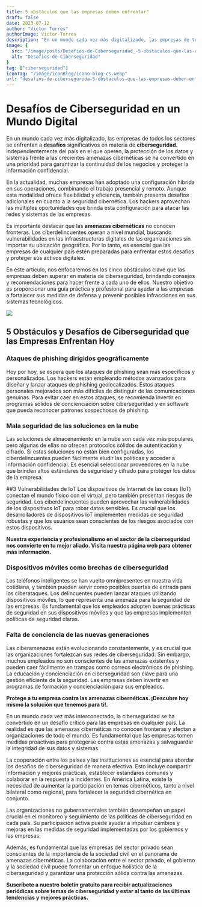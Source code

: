 ```yaml
---
title: 5 obstáculos que las empresas deben enfrentar"
draft: false
date: 2023-07-12
author: "Victor Torres"
authorImage: Victor-Torres
description: "En un mundo cada vez más digitalizado, las empresas de todos los sectores se enfrentan a desafíos significativos en materia de ciberseguridad. Independientemente del país en el que operen, la protección de los datos y sistemas frente a las crecientes amenazas cibernéticas se ha convertido en una prioridad para garantizar la continuidad de los negocios y proteger la información confidencial."
image: {
  src: "/image/posts/Desafios-de-Ciberseguridad_-5-obstaculos-que-las-empresas-deben-enfrentar.webp",
  alt: "Desafios-de-Ciberseguridad"
}
tag: ["ciberseguridad"]
iconTag: "/image/iconBlog/icono-blog-cs.webp"
url: "desafios-de-cibersegurida-5-obstaculos-que-las-empresas-deben-enfrentar"
---
```



# Desafíos de Ciberseguridad en un Mundo Digital

En un mundo cada vez más digitalizado, las empresas de todos los sectores se enfrentan a **desafíos** significativos en materia de **ciberseguridad.** Independientemente del país en el que operen, la protección de los datos y sistemas frente a las crecientes amenazas cibernéticas se ha convertido en una prioridad para garantizar la continuidad de los negocios y proteger la información confidencial.

En la actualidad, muchas empresas han adoptado una configuración híbrida en sus operaciones, combinando el trabajo presencial y remoto. Aunque esta modalidad ofrece flexibilidad y eficiencia, también presenta desafíos adicionales en cuanto a la seguridad cibernética. Los hackers aprovechan las múltiples oportunidades que brinda esta configuración para atacar las redes y sistemas de las empresas.

Es importante destacar que las **amenazas cibernéticas** no conocen fronteras. Los ciberdelincuentes operan a nivel mundial, buscando vulnerabilidades en las infraestructuras digitales de las organizaciones sin importar su ubicación geográfica. Por lo tanto, es esencial que las empresas de cualquier país estén preparadas para enfrentar estos desafíos y proteger sus activos digitales.

En este artículo, nos enfocaremos en los cinco obstáculos clave que las empresas deben superar en materia de ciberseguridad, brindando consejos y recomendaciones para hacer frente a cada uno de ellos. Nuestro objetivo es proporcionar una guía práctica y profesional para ayudar a las empresas a fortalecer sus medidas de defensa y prevenir posibles infracciones en sus sistemas tecnológicos.

![](/image/posts/Desafios-de-Ciberseguridad_-5-obstaculos-que-las-empresas-deben-enfrentar.webp)

## 5 Obstáculos y Desafíos de Ciberseguridad que las Empresas Enfrentan Hoy

### Ataques de phishing dirigidos geográficamente

Hoy por hoy, se espera que los ataques de phishing sean más específicos y personalizados. Los hackers están empleando métodos avanzados para diseñar y lanzar ataques de phishing geolocalizados. Estos ataques personales mejorados son más difíciles de distinguir de las comunicaciones genuinas. Para evitar caer en estos ataques, se recomienda invertir en programas sólidos de concienciación sobre ciberseguridad y en software que pueda reconocer patrones sospechosos de phishing.

### Mala seguridad de las soluciones en la nube
Las soluciones de almacenamiento en la nube son cada vez más populares, pero algunas de ellas no ofrecen protocolos sólidos de autenticación y cifrado. Si estas soluciones no están bien configuradas, los ciberdelincuentes pueden fácilmente eludir las políticas y acceder a información confidencial. Es esencial seleccionar proveedores en la nube que brinden altos estándares de seguridad y cifrado para proteger los datos de la empresa.

##3 Vulnerabilidades de IoT
Los dispositivos de Internet de las cosas (IoT) conectan el mundo físico con el virtual, pero también presentan riesgos de seguridad. Los ciberdelincuentes pueden aprovechar las vulnerabilidades de los dispositivos IoT para robar datos sensibles. Es crucial que los desarrolladores de dispositivos IoT implementen medidas de seguridad robustas y que los usuarios sean conscientes de los riesgos asociados con estos dispositivos.

**Nuestra experiencia y profesionalismo en el sector de la ciberseguridad nos convierte en tu mejor aliado. Visita nuestra página web para obtener más información.**

<Link text="¡descubre cómo!" href="/ciberseguridad"/>

### Dispositivos móviles como brechas de ciberseguridad

Los teléfonos inteligentes se han vuelto omnipresentes en nuestra vida cotidiana, y también pueden servir como posibles puertas de entrada para los ciberataques. Los delincuentes pueden lanzar ataques utilizando dispositivos móviles, lo que representa una amenaza para la seguridad de las empresas. Es fundamental que los empleados adopten buenas prácticas de seguridad en sus dispositivos móviles y que las empresas implementen políticas de seguridad claras.

### Falta de conciencia de las nuevas generaciones
Las ciberamenazas están evolucionando constantemente, y es crucial que las organizaciones fortalezcan sus redes de ciberseguridad. Sin embargo, muchos empleados no son conscientes de las amenazas existentes y pueden caer fácilmente en trampas como correos electrónicos de phishing. La educación y concienciación en ciberseguridad son clave para una gestión eficiente de la seguridad. Las empresas deben invertir en programas de formación y concienciación para sus empleados.

**Protege a tu empresa contra las amenazas cibernéticas. ¡Descubre hoy mismo la solución que tenemos para ti!.**

<Link text="¡Quiero saber cómo!" href="/ciberseguridad"/>

En un mundo cada vez más interconectado, la ciberseguridad se ha convertido en un desafío crítico para las empresas en cualquier país. La realidad es que las amenazas cibernéticas no conocen fronteras y afectan a organizaciones de todo el mundo. Es fundamental que las empresas tomen medidas proactivas para protegerse contra estas amenazas y salvaguardar la integridad de sus datos y sistemas.

La cooperación entre los países y las instituciones es esencial para abordar los desafíos de ciberseguridad de manera efectiva. Esto incluye compartir información y mejores prácticas, establecer estándares comunes y colaborar en la respuesta a incidentes. En América Latina, existe la necesidad de aumentar la participación en temas cibernéticos, tanto a nivel bilateral como regional, para fortalecer la seguridad cibernética en conjunto.

Las organizaciones no gubernamentales también desempeñan un papel crucial en el monitoreo y seguimiento de las políticas de ciberseguridad en cada país. Su participación activa puede ayudar a impulsar cambios y mejoras en las medidas de seguridad implementadas por los gobiernos y las empresas.

Además, es fundamental que las empresas del sector privado sean conscientes de la importancia de la sociedad civil en el panorama de amenazas cibernéticas. La colaboración entre el sector privado, el gobierno y la sociedad civil puede fomentar un enfoque holístico de la ciberseguridad y garantizar una protección sólida contra las amenazas.

**Suscríbete a nuestro boletín gratuito para recibir actualizaciones periódicas sobre temas de ciberseguridad y estar al tanto de las últimas tendencias y mejores prácticas.**